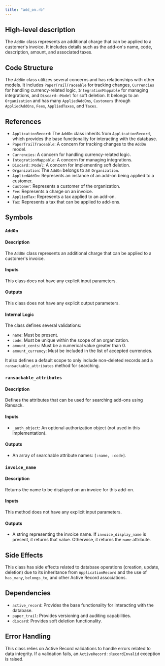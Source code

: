```yaml
---
title: "add_on.rb"
---
```


## High-level description
The `AddOn` class represents an additional charge that can be applied to a customer's invoice. It includes details such as the add-on's name, code, description, amount, and associated taxes.

## Code Structure
The `AddOn` class utilizes several concerns and has relationships with other models. It includes `PaperTrailTraceable` for tracking changes, `Currencies` for handling currency-related logic, `IntegrationMappable` for managing integrations, and `Discard::Model` for soft deletion. It belongs to an `Organization` and has many `AppliedAddOns`, `Customers` through `AppliedAddOns`, `Fees`, `AppliedTaxes`, and `Taxes`.

## References
- `ApplicationRecord`: The `AddOn` class inherits from `ApplicationRecord`, which provides the base functionality for interacting with the database.
- `PaperTrailTraceable`: A concern for tracking changes to the `AddOn` model.
- `Currencies`: A concern for handling currency-related logic.
- `IntegrationMappable`: A concern for managing integrations.
- `Discard::Model`: A concern for implementing soft deletion.
- `Organization`: The `AddOn` belongs to an `Organization`.
- `AppliedAddOn`: Represents an instance of an add-on being applied to a customer.
- `Customer`: Represents a customer of the organization.
- `Fee`: Represents a charge on an invoice.
- `AppliedTax`: Represents a tax applied to an add-on.
- `Tax`: Represents a tax that can be applied to add-ons.

## Symbols

### `AddOn`
#### Description
The `AddOn` class represents an additional charge that can be applied to a customer's invoice.

#### Inputs
This class does not have any explicit input parameters.

#### Outputs
This class does not have any explicit output parameters.

#### Internal Logic
The class defines several validations:
- `name`: Must be present.
- `code`: Must be unique within the scope of an organization.
- `amount_cents`: Must be a numerical value greater than 0.
- `amount_currency`: Must be included in the list of accepted currencies.

It also defines a default scope to only include non-deleted records and a `ransackable_attributes` method for searching.

### `ransackable_attributes`
#### Description
Defines the attributes that can be used for searching add-ons using Ransack.

#### Inputs
- `_auth_object`: An optional authorization object (not used in this implementation).

#### Outputs
- An array of searchable attribute names: `[:name, :code]`.

### `invoice_name`
#### Description
Returns the name to be displayed on an invoice for this add-on.

#### Inputs
This method does not have any explicit input parameters.

#### Outputs
- A string representing the invoice name. If `invoice_display_name` is present, it returns that value. Otherwise, it returns the `name` attribute.


## Side Effects
This class has side effects related to database operations (creation, update, deletion) due to its inheritance from `ApplicationRecord` and the use of `has_many`, `belongs_to`, and other Active Record associations.

## Dependencies
- `active_record`: Provides the base functionality for interacting with the database.
- `paper_trail`: Provides versioning and auditing capabilities.
- `discard`: Provides soft deletion functionality.

## Error Handling
This class relies on Active Record validations to handle errors related to data integrity. If a validation fails, an `ActiveRecord::RecordInvalid` exception is raised.
